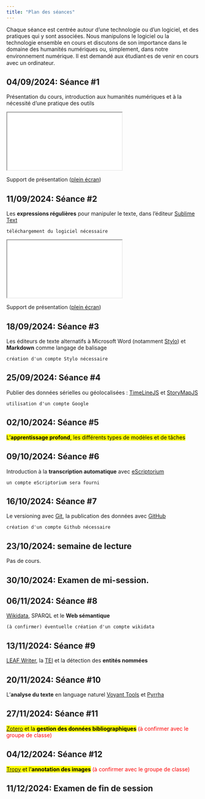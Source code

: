```yaml
---
title: "Plan des séances"
---
```


Chaque séance est centrée autour d'une technologie ou d'un logiciel, et des pratiques qui y sont associées. Nous manipulons le logiciel ou la technologie ensemble en cours et discutons de son importance dans le domaine des humanités numériques ou, simplement, dans notre environnement numérique. Il est demandé aux étudiant⸱es de venir en cours avec un ordinateur.

## 04/09/2024: Séance #1

Présentation du cours, introduction aux humanités numériques et à la nécessité d'une pratique des outils

```{=html}
<iframe src="/slides/session1.html"></iframe>
```

Support de présentation ([plein écran](/slides/session1.qmd){target="_blank"})

## 11/09/2024: Séance #2

Les **expressions régulières** pour manipuler le texte, dans l'éditeur [Sublime Text](https://www.sublimetext.com/)

```
téléchargement du logiciel nécessaire
```

```{=html}
<iframe src="/slides/session2.html"></iframe>
```
Support de présentation ([plein écran](/slides/session2.qmd){target="_blank"})

## 18/09/2024: Séance #3

Les éditeurs de texte alternatifs à Microsoft Word (notamment [Stylo](https://stylo.huma-num.fr/)) et **Markdown** comme langage de balisage

```
création d'un compte Stylo nécessaire
```

## 25/09/2024: Séance #4

Publier des données sérielles ou géolocalisées : [TimeLineJS](https://timeline.knightlab.com/) et [StoryMapJS](https://storymap.knightlab.com/)

```
utilisation d'un compte Google
```

## 02/10/2024: Séance #5

<mark>L'**apprentissage profond**, les différents types de modèles et de tâches</mark>

## 09/10/2024: Séance #6

Introduction à la **transcription automatique** avec [eScriptorium](https://escriptorium.readthedocs.io/en/latest/)

```
un compte eScriptorium sera fourni
```

## 16/10/2024: Séance #7

Le versioning avec [Git](https://git-scm.com/), la publication des données avec [GitHub](https://github.com/)

```
création d'un compte Github nécessaire
```

## 23/10/2024: semaine de lecture

Pas de cours.

## 30/10/2024: Examen de mi-session.

<!--[HN JDR](https://dhrpg.github.io/getting-started/) (participation comptant dans l'évaluation)-->

## 06/11/2024: Séance #8

[Wikidata](https://www.wikidata.org), SPARQL et le **Web sémantique**

```
(à confirmer) éventuelle création d'un compte wikidata
```

## 13/11/2024: Séance #9

[LEAF Writer](https://leaf-writer.leaf-vre.org/), la [TEI](https://tei-c.org/) et la détection des **entités nommées**

## 20/11/2024: Séance #10

L'**analyse du texte** en language naturel [Voyant Tools](https://voyant-tools.org/) et [Pyrrha](https://pyrrha.huma-num.fr/)

## 27/11/2024: Séance #11

<mark>[Zotero](https://www.zotero.org/) et la **gestion des données bibliographiques**</mark> <span style="color: red;">(à confirmer avec le groupe de classe)</span>

## 04/12/2024: Séance #12

<mark>[Tropy](https://tropy.org/) et l'**annotation des images**</mark> <span style="color: red;">(à confirmer avec le groupe de classe)</span>

## 11/12/2024: Examen de fin de session
